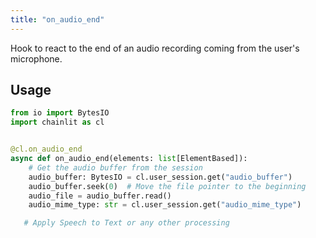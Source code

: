 ```yaml
---
title: "on_audio_end"
---
```


Hook to react to the end of an audio recording coming from the user's microphone.

## Usage

```python
from io import BytesIO
import chainlit as cl


@cl.on_audio_end
async def on_audio_end(elements: list[ElementBased]):
    # Get the audio buffer from the session
    audio_buffer: BytesIO = cl.user_session.get("audio_buffer")
    audio_buffer.seek(0)  # Move the file pointer to the beginning
    audio_file = audio_buffer.read()
    audio_mime_type: str = cl.user_session.get("audio_mime_type")

   # Apply Speech to Text or any other processing
```
